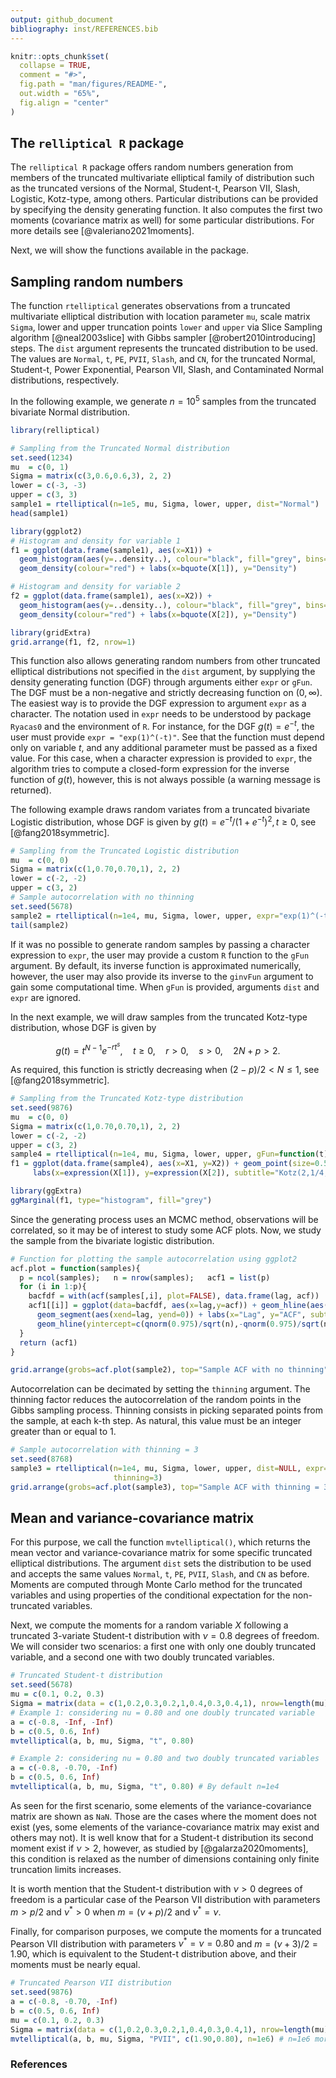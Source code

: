 ```yaml
---
output: github_document
bibliography: inst/REFERENCES.bib
---
```


<!-- README.md is generated from README.Rmd. Please edit that file -->

```r
knitr::opts_chunk$set(
  collapse = TRUE,
  comment = "#>",
  fig.path = "man/figures/README-",
  out.width = "65%",
  fig.align = "center"
)
```

## The `relliptical R` package

The `relliptical R` package offers random numbers generation from members of the truncated multivariate elliptical family of distribution such as the truncated versions of the Normal, Student-t, Pearson VII, Slash, Logistic, Kotz-type, among others. Particular distributions can be provided by specifying the density generating function. It also computes the first two moments (covariance matrix as well) for some particular distributions. For more details see [@valeriano2021moments].

Next, we will show the functions available in the package.

## Sampling random numbers
The function `rtelliptical` generates observations from a truncated multivariate elliptical distribution with location parameter `mu`, scale matrix `Sigma`, lower and upper truncation points `lower` and `upper` via Slice Sampling algorithm [@neal2003slice] with Gibbs sampler [@robert2010introducing] steps. The `dist` argument represents the truncated distribution to be used. The values are `Normal`, `t`, `PE`, `PVII`, `Slash`, and `CN`, for the truncated Normal, Student-t, Power Exponential, Pearson VII, Slash, and Contaminated Normal distributions, respectively.

In the following example, we generate $n = 10^5$ samples from the truncated bivariate Normal distribution.

```r
library(relliptical)

# Sampling from the Truncated Normal distribution
set.seed(1234)
mu  = c(0, 1)
Sigma = matrix(c(3,0.6,0.6,3), 2, 2)
lower = c(-3, -3)
upper = c(3, 3)
sample1 = rtelliptical(n=1e5, mu, Sigma, lower, upper, dist="Normal")
head(sample1)

library(ggplot2)
# Histogram and density for variable 1
f1 = ggplot(data.frame(sample1), aes(x=X1)) + 
  geom_histogram(aes(y=..density..), colour="black", fill="grey", bins=15) +
  geom_density(colour="red") + labs(x=bquote(X[1]), y="Density")

# Histogram and density for variable 2
f2 = ggplot(data.frame(sample1), aes(x=X2)) + 
  geom_histogram(aes(y=..density..), colour="black", fill="grey", bins=15) +
  geom_density(colour="red") + labs(x=bquote(X[2]), y="Density")

library(gridExtra)
grid.arrange(f1, f2, nrow=1)
```

This function also allows generating random numbers from other truncated elliptical distributions not specified in the `dist` argument, by supplying the density generating function (DGF) through arguments either `expr` or `gFun`. The DGF must be a non-negative and strictly decreasing function on $(0, \infty)$. The easiest way is to provide the DGF expression to argument `expr` as a character. The notation used in `expr` needs to be understood by package `Ryacas0` and the environment of `R`. For instance, for the DGF $g(t)=e^{-t}$, the user must provide `expr = "exp(1)^(-t)"`. See that the function must depend only on variable $t$, and any additional parameter must be passed as a fixed value. For this case, when a character expression is provided to `expr`, the algorithm tries to compute a closed-form expression for the inverse function of $g(t)$, however, this is not always possible (a warning message is returned).

The following example draws random variates from a truncated bivariate Logistic distribution, whose DGF is given by $g(t) = e^{-t}/(1+e^{-t})^2, t \geq 0$, see [@fang2018symmetric].

```r
# Sampling from the Truncated Logistic distribution
mu  = c(0, 0)
Sigma = matrix(c(1,0.70,0.70,1), 2, 2)
lower = c(-2, -2)
upper = c(3, 2)
# Sample autocorrelation with no thinning
set.seed(5678)
sample2 = rtelliptical(n=1e4, mu, Sigma, lower, upper, expr="exp(1)^(-t)/(1+exp(1)^(-t))^2")
tail(sample2)
```

If it was no possible to generate random samples by passing a character expression to `expr`, the user may provide a custom `R` function to the `gFun` argument.  By default, its inverse function is approximated numerically, however, the user may also provide its inverse to the `ginvFun` argument to gain some computational time. When `gFun` is provided, arguments `dist` and `expr` are ignored.

In the next example, we will draw samples from the truncated Kotz-type distribution, whose DGF is given by 

$$g(t) = t^{N-1} e^{-r t^s}, \quad t\geq 0, \quad r>0, \quad s>0, \quad 2N+p>2.$$ 

As required, this function is strictly decreasing when $(2-p)/2 < N \leq 1$, see [@fang2018symmetric].

```r
# Sampling from the Truncated Kotz-type distribution
set.seed(9876)
mu  = c(0, 0)
Sigma = matrix(c(1,0.70,0.70,1), 2, 2)
lower = c(-2, -2)
upper = c(3, 2)
sample4 = rtelliptical(n=1e4, mu, Sigma, lower, upper, gFun=function(t){ t^(-1/2)*exp(-2*t^(1/4)) })
f1 = ggplot(data.frame(sample4), aes(x=X1, y=X2)) + geom_point(size=0.50) +
     labs(x=expression(X[1]), y=expression(X[2]), subtitle="Kotz(2,1/4,1/2)")

library(ggExtra)
ggMarginal(f1, type="histogram", fill="grey")
```

Since the generating process uses an MCMC method, observations will be correlated, so it may be of interest to study some ACF plots. Now, we study the sample from the bivariate logistic distribution.

```r
# Function for plotting the sample autocorrelation using ggplot2
acf.plot = function(samples){
  p = ncol(samples);   n = nrow(samples);   acf1 = list(p)
  for (i in 1:p){
    bacfdf = with(acf(samples[,i], plot=FALSE), data.frame(lag, acf))
    acf1[[i]] = ggplot(data=bacfdf, aes(x=lag,y=acf)) + geom_hline(aes(yintercept=0)) +
      geom_segment(aes(xend=lag, yend=0)) + labs(x="Lag", y="ACF", subtitle=bquote(X[.(i)])) +
      geom_hline(yintercept=c(qnorm(0.975)/sqrt(n),-qnorm(0.975)/sqrt(n)), colour="red", linetype="twodash")
  }
  return (acf1)
}

grid.arrange(grobs=acf.plot(sample2), top="Sample ACF with no thinning", nrow=1)
```

Autocorrelation can be decimated by setting the `thinning` argument. The thinning factor reduces the autocorrelation of the random points in the Gibbs sampling process. Thinning consists in picking separated points from the sample, at each k-th step. As natural, this value must be an integer greater than or equal to 1.

```r
# Sample autocorrelation with thinning = 3
set.seed(8768)
sample3 = rtelliptical(n=1e4, mu, Sigma, lower, upper, dist=NULL, expr="exp(1)^(-t)/(1+exp(1)^(-t))^2", 
                       thinning=3)
grid.arrange(grobs=acf.plot(sample3), top="Sample ACF with thinning = 3", nrow=1)
```

## Mean and variance-covariance matrix
For this purpose, we call the function `mvtelliptical()`, which returns the mean vector and variance-covariance matrix for some specific truncated elliptical distributions. The argument `dist` sets the distribution to be used and accepts the same values `Normal`, `t`, `PE`, `PVII`, `Slash`, and `CN` as before. Moments are computed through Monte Carlo method for the truncated variables and using properties of the conditional expectation for the non-truncated variables.

Next, we compute the moments for a random variable $X$ following a truncated 3-variate Student-t distribution with $\nu=0.8$ degrees of freedom. We will consider two scenarios: a first one with only one doubly truncated variable, and a second one with two doubly truncated variables.

```r
# Truncated Student-t distribution
set.seed(5678)
mu = c(0.1, 0.2, 0.3)
Sigma = matrix(data = c(1,0.2,0.3,0.2,1,0.4,0.3,0.4,1), nrow=length(mu), ncol=length(mu), byrow=TRUE)
# Example 1: considering nu = 0.80 and one doubly truncated variable
a = c(-0.8, -Inf, -Inf)
b = c(0.5, 0.6, Inf)
mvtelliptical(a, b, mu, Sigma, "t", 0.80)

# Example 2: considering nu = 0.80 and two doubly truncated variables
a = c(-0.8, -0.70, -Inf)
b = c(0.5, 0.6, Inf)
mvtelliptical(a, b, mu, Sigma, "t", 0.80) # By default n=1e4
```

As seen for the first scenario, some elements of the variance-covariance matrix are shown as `NaN`. Those are the cases where the moment does not exist (yes, some elements of the variance-covariance matrix may exist and others may not). It is well know that for a Student-t distribution its second moment exist if $\nu>2$, however, as studied by [@galarza2020moments], this condition is relaxed as the number of dimensions containing only finite truncation limits increases.

It is worth mention that the Student-t distribution with $\nu > 0$ degrees of freedom is a particular case of the Pearson VII distribution with parameters $m > p/2$ and $\nu^* > 0$ when $m = (\nu+p)/2$ and $\nu^* = \nu$. 

Finally, for comparison purposes, we compute the moments for a truncated Pearson VII distribution with parameters $\nu^* = \nu = 0.80$ and $m = (\nu + 3)/2 = 1.90$, which is equivalent to the Student-t distribution above, and their moments must be nearly equal.

```r
# Truncated Pearson VII distribution
set.seed(9876)
a = c(-0.8, -0.70, -Inf)
b = c(0.5, 0.6, Inf)
mu = c(0.1, 0.2, 0.3)
Sigma = matrix(data = c(1,0.2,0.3,0.2,1,0.4,0.3,0.4,1), nrow=length(mu), ncol=length(mu), byrow=TRUE)
mvtelliptical(a, b, mu, Sigma, "PVII", c(1.90,0.80), n=1e6) # n=1e6 more precision
```

### References
